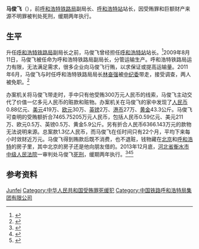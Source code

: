 '''马俊飞'''（{{bd|1965年}}），前[[呼和浩特铁路局|呼和浩特铁路局]]副局长、[[呼和浩特站|呼和浩特站]]站长，因受贿罪和巨额财产来源不明罪被判处死刑，缓期两年执行。

== 生平 ==
升任[[呼和浩特铁路局|呼和浩特铁路局]]副局长之前，马俊飞曾经担任[[呼和浩特站|呼和浩特站]]站长。<ref>{{cite news|title=细微变化尽显呼和浩特站待客温情|url=http://www.railcn.net/news/railway-travel/19141.html|accessdate=2014-01-08|newspaper=中国铁路网|date=2007-03-31|archive-date=2014-01-08|archive-url=https://web.archive.org/web/20140108150000/http://www.railcn.net/news/railway-travel/19141.html|dead-url=yes}}</ref>2009年8月11日，马俊飞被任命为呼和浩特铁路局副局长，分管运输生产。呼和浩特铁路局运力有限，无法满足需求，很多企业向马俊飞行贿，以求保证或提高运输量。2011年6月，马俊飞与时任呼和浩特铁路局局长[[林奋强|林奋强]]被[[中纪委|中纪委]]带走，接受调查，两人被免职。<ref>{{cite news|title=呼铁局局长林奋强和副局长马俊飞被查|url=http://finance.eastmoney.com/news/1365,20110623144174324.html|accessdate=2014-01-08|newspaper=经济观察网|date=2011-06-23|archive-date=2014-01-08|archive-url=https://web.archive.org/web/20140108151656/http://finance.eastmoney.com/news/1365,20110623144174324.html|dead-url=no}}</ref>

办案机关将马俊飞带走时，手中只有他受贿300万元人民币的线索，马俊飞主动交代了价值一亿多元人民币的赃款和赃物。办案机关在马俊飞的家中发现了[[人民币|人民币]]0.88亿元、[[美元|美元]]419万、[[欧元|欧元]]30万、[[英镑|英镑]]2万、[[港币|港币]]27万、[[黄金|黄金]]43.3公斤。马俊飞可查明的受贿额折合7465.75205万元人民币，包括人民币0.59亿元、美元211万、欧元0.5万、英镑0.5万、黄金5.9公斤。另有折合人民币6366.143万元的款物无法说明来源。总案款1.3亿人民币，而马俊飞在任时间只有22个月，平均下来每小时敛财近万元。马俊飞得到贿款后既不消费，也不退赃，钱物藏在[[北京|北京]]和[[呼和浩特|呼和浩特]]的房子里，其中北京的房子还是他向朋友借的。2013年12月底，[[河北省|河北省]][[衡水市|衡水市]][[中级人民法院|中级人民法院]]一审判处马俊飞[[死刑|死刑]]，缓期两年执行。<ref>{{cite news|title=马俊飞两年敛财1.3亿日均贪污20万 最头疼的事是藏钱|url=http://news.ifeng.com/mainland/detail_2014_01/06/32761102_0.shtml|accessdate=2014-01-08|newspaper=江淮晨报|date=2014-01-06|archive-date=2014-01-08|archive-url=https://web.archive.org/web/20140108150517/http://news.ifeng.com/mainland/detail_2014_01/06/32761102_0.shtml|dead-url=no}}</ref><ref>{{cite news|title=两年敛财1.3亿元——呼铁局原副局长马俊飞的贪腐之路|url=http://www.nmg.xinhuanet.com/xwzx/shgj/2014-01/05/c_118835811.htm|accessdate=2014-01-08|newspaper=新华社|date=2014-01-05|deadurl=yes|archiveurl=https://web.archive.org/web/20140108150507/http://www.nmg.xinhuanet.com/xwzx/shgj/2014-01/05/c_118835811.htm|archivedate=2014-01-08}}</ref><ref>{{cite news|title=呼市铁路局原副局长衡水被判死缓:最头痛藏钱|url=http://hebei.sina.com.cn/news/s/2014-01-02/074183365.html|accessdate=2014-01-08|newspaper=台海网|date=2014-01-02|archive-date=2014-01-08|archive-url=https://web.archive.org/web/20140108151514/http://hebei.sina.com.cn/news/s/2014-01-02/074183365.html|dead-url=no}}</ref>

== 参考资料 ==
{{reflist}}

{{DEFAULTSORT:Ma Junfei}}
[[Category:马姓|Junfei]]
[[Category:中华人民共和国受贿罪死缓犯|Category:中华人民共和国受贿罪死缓犯]]
[[Category:中国铁路呼和浩特局集团有限公司|Category:中国铁路呼和浩特局集团有限公司]]